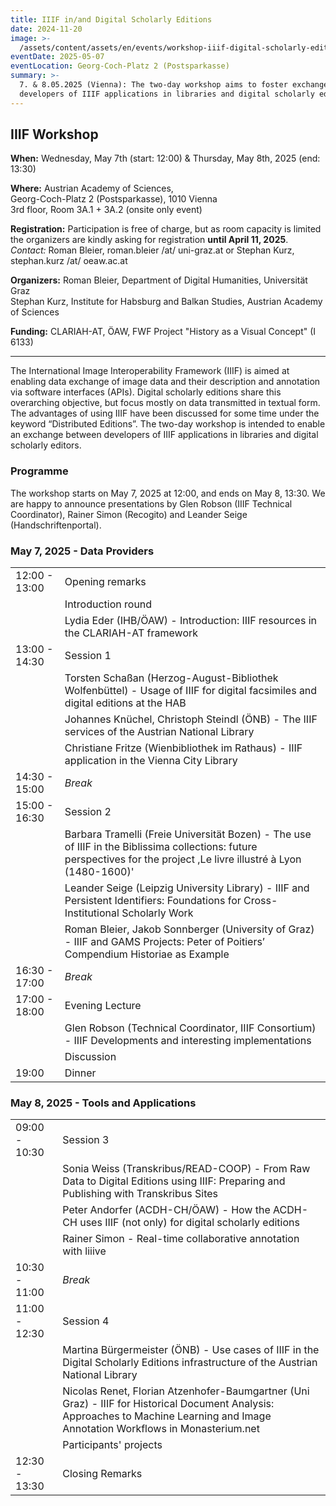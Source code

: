 ```yaml
---
title: IIIF in/and Digital Scholarly Editions
date: 2024-11-20
image: >-
  /assets/content/assets/en/events/workshop-iiif-digital-scholarly-editions/image.png
eventDate: 2025-05-07
eventLocation: Georg-Coch-Platz 2 (Postsparkasse)
summary: >-
  7. & 8.05.2025 (Vienna): The two-day workshop aims to foster exchange between
  developers of IIIF applications in libraries and digital scholarly editors.
---
```

## IIIF Workshop

**When:** Wednesday, May 7th (start: 12:00) & Thursday, May 8th, 2025 (end: 13:30)

**Where:** Austrian Academy of Sciences, \
Georg-Coch-Platz 2 (Postsparkasse), 1010 Vienna\
3rd floor, Room 3A.1 + 3A.2 (onsite only event)

**Registration:** Participation is free of charge, but as room capacity is limited the organizers are kindly asking for registration **until April 11, 2025**.\
*Contact:* Roman Bleier, roman.bleier /at/ uni-graz.at or Stephan Kurz, stephan.kurz /at/ oeaw\.ac.at

**Organizers:** Roman Bleier, Department of Digital Humanities, Universität Graz\
Stephan Kurz, Institute for Habsburg and Balkan Studies, Austrian Academy of Sciences

**Funding:** CLARIAH-AT, ÖAW, FWF Project "History as a Visual Concept" (I 6133)

---

The International Image Interoperability Framework (IIIF) is aimed at enabling data exchange of image data and their description and annotation via software interfaces (APIs). Digital scholarly editions share this overarching objective, but focus mostly on data transmitted in textual form. The advantages of using IIIF have been discussed for some time under the keyword “Distributed Editions”. The two-day workshop is intended to enable an exchange between developers of IIIF applications in libraries and digital scholarly editors.

### Programme

The workshop starts on May 7, 2025 at 12:00, and ends on May 8, 13:30. We are happy to announce presentations by Glen Robson (IIIF Technical Coordinator), Rainer Simon (Recogito) and Leander Seige (Handschriftenportal).

### May 7, 2025 - Data Providers&#x20;

|               |                                                                                                                                                                        |
| ------------- | ---------------------------------------------------------------------------------------------------------------------------------------------------------------------- |
| 12:00 - 13:00 | Opening remarks                                                                                                                                                        |
|               | Introduction round                                                                                                                                                     |
|               | Lydia Eder (IHB/ÖAW) - Introduction: IIIF resources in the CLARIAH-AT framework                                                                                        |
| 13:00 - 14:30 | Session 1                                                                                                                                                              |
|               | Torsten Schaßan (Herzog-August-Bibliothek Wolfenbüttel) - Usage of IIIF for digital facsimiles and digital editions at the HAB                                         |
|               | Johannes Knüchel, Christoph Steindl (ÖNB) - The IIIF services of the Austrian National Library                                                                         |
|               | Christiane Fritze (Wienbibliothek im Rathaus) - IIIF application in the Vienna City Library                                                                            |
| 14:30 - 15:00 | *Break*                                                                                                                                                                |
| 15:00 - 16:30 | Session 2                                                                                                                                                              |
|               | Barbara Tramelli (Freie Universität Bozen) - The use of IIIF in the Biblissima collections: future perspectives for the project ,Le livre illustré à Lyon (1480-1600)' |
|               | Leander Seige (Leipzig University Library) - IIIF and Persistent Identifiers: Foundations for Cross-Institutional Scholarly Work                                       |
|               | Roman Bleier, Jakob Sonnberger (University of Graz) - IIIF and GAMS Projects: Peter of Poitiers’ Compendium Historiae as Example                                       |
| 16:30 - 17:00 | *Break*                                                                                                                                                                |
| 17:00 - 18:00 | Evening Lecture                                                                                                                                                        |
|               | Glen Robson (Technical Coordinator, IIIF Consortium) - IIIF Developments and interesting implementations                                                               |
|               | Discussion                                                                                                                                                             |
| 19:00         | Dinner                                                                                                                                                                 |

### May 8, 2025 - Tools and Applications

|               |                                                                                                                                                                                    |
| ------------- | ---------------------------------------------------------------------------------------------------------------------------------------------------------------------------------- |
| 09:00 - 10:30 | Session 3                                                                                                                                                                          |
|               | Sonia Weiss (Transkribus/READ-COOP) - From Raw Data to Digital Editions using IIIF: Preparing and Publishing with Transkribus Sites                                                |
|               | Peter Andorfer (ACDH-CH/ÖAW) - How the ACDH-CH uses IIIF (not only) for digital scholarly editions                                                                                 |
|               | Rainer Simon - Real-time collaborative annotation with liiive                                                                                                                      |
| 10:30 - 11:00 | *Break*                                                                                                                                                                            |
| 11:00 - 12:30 | Session 4                                                                                                                                                                          |
|               | Martina Bürgermeister (ÖNB) - Use cases of IIIF in the Digital Scholarly Editions infrastructure of the Austrian National Library                                                  |
|               | Nicolas Renet, Florian Atzenhofer-Baumgartner (Uni Graz) - IIIF for Historical Document Analysis: Approaches to Machine Learning and Image Annotation Workflows in Monasterium.net |
|               | Participants' projects                                                                                                                                                             |
| 12:30 - 13:30 | Closing Remarks                                                                                                                                                                    |

<DownloadButton label="download programme flyer" href="/assets/content/downloads/en/events/workshop-iiif-digital-scholarly-editions/20250507-iiif-workshop-web-updated.pdf" />
